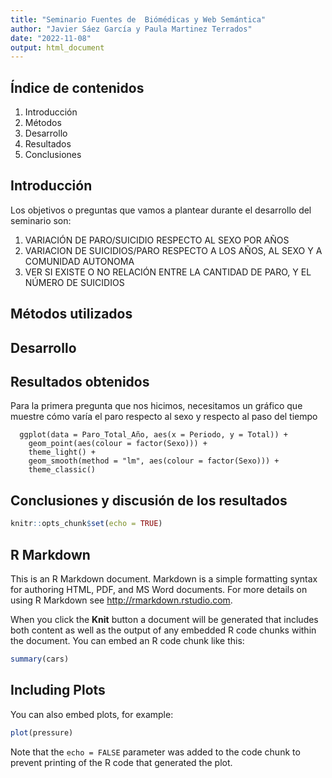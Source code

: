 ```yaml
---
title: "Seminario Fuentes de  Biómédicas y Web Semántica"
author: "Javier Sáez García y Paula Martinez Terrados"
date: "2022-11-08"
output: html_document
---
```


## Índice de contenidos
1. Introducción
2. Métodos
3. Desarrollo
4. Resultados
5. Conclusiones

## Introducción
Los objetivos o preguntas que vamos a plantear durante el desarrollo del seminario son:

1. VARIACIÓN DE PARO/SUICIDIO RESPECTO AL SEXO POR AÑOS
2. VARIACION DE SUICIDIOS/PARO RESPECTO A LOS AÑOS, AL SEXO Y A COMUNIDAD AUTONOMA
3. VER SI EXISTE O NO RELACIÓN ENTRE LA CANTIDAD DE PARO, Y EL NÚMERO DE SUICIDIOS

## Métodos utilizados

## Desarrollo 

## Resultados obtenidos
Para la primera pregunta que nos hicimos, necesitamos un gráfico que muestre cómo varía el paro respecto al sexo y respecto al paso del tiempo
```{echo=TRUE}
  ggplot(data = Paro_Total_Año, aes(x = Periodo, y = Total)) +
    geom_point(aes(colour = factor(Sexo))) +
    theme_light() +
    geom_smooth(method = "lm", aes(colour = factor(Sexo))) +
    theme_classic()
```

## Conclusiones y discusión de los resultados

```r
knitr::opts_chunk$set(echo = TRUE)
```

## R Markdown

This is an R Markdown document. Markdown is a simple formatting syntax for authoring HTML, PDF, and MS Word documents. For more details on using R Markdown see <http://rmarkdown.rstudio.com>.

When you click the **Knit** button a document will be generated that includes both content as well as the output of any embedded R code chunks within the document. You can embed an R code chunk like this:

```r
summary(cars)
```

## Including Plots

You can also embed plots, for example:

```r
plot(pressure)
```

Note that the `echo = FALSE` parameter was added to the code chunk to prevent printing of the R code that generated the plot.
